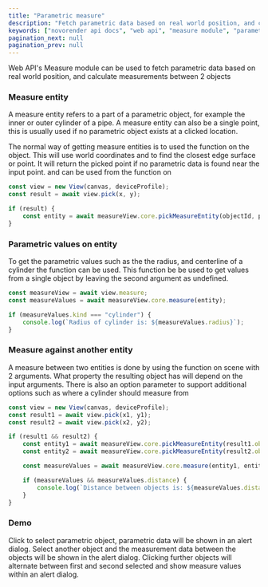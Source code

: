 ```yaml
---
title: "Parametric measure"
description: "Fetch parametric data based on real world position, and calculate measurements between 2 objects using Web API's Measure module."
keywords: ["novorender api docs", "web api", "measure module", "parametric measure"]
pagination_next: null
pagination_prev: null
---
```


 

Web API's Measure module can be used to fetch parametric data based on real world position, and calculate measurements between 2 objects

### Measure entity

A measure entity refers to a part of a parametric object, for example the inner or outer cylinder of a pipe.
A measure entity can also be a single point, this is usually used if no parametric object exists at a clicked location.

The normal way of getting measure entities is to used the <CodeLink type="class" name="CoreModule.pickMeasureEntity"/> function on the <CodeLink type="class" name="View.measure"/>object. This will use world coordinates and <CodeLink type="interface" name="PickSample.objectid"/> to find the closest edge surface or point. It will return the picked point if no parametric data is found near the input point. <CodeLink type="interface" name="PickSample.objectid"/> and <CodeLink type="interface" name="PickSample.position"/> can be used from the <CodeLink type="class" name="View.pick"/> function on <CodeLink type="class" name="View"/>

```typescript
const view = new View(canvas, deviceProfile);
const result = await view.pick(x, y);

if (result) {
    const entity = await measureView.core.pickMeasureEntity(objectId, position);
}
```

### Parametric values on entity

To get the parametric values such as the the radius, and centerline of a cylinder the <CodeLink type="class" name="CoreModule.measure"/>
function can be used. This function be be used to get values from a single object by leaving the second argument as undefined.

```typescript
const measureView = await view.measure;
const measureValues = await measureView.core.measure(entity);

if (measureValues.kind === "cylinder") {
    console.log(`Radius of cylinder is: ${measureValues.radius}`);
}
```

### Measure against another entity

A measure between two entities is done by using the <CodeLink type="class" name="CoreModule.measure"/> function on scene with 2 arguments.
What property the resulting object has will depend on the input arguments. There is also an option parameter
to support additional options such as where a cylinder should measure from

```typescript
const view = new View(canvas, deviceProfile);
const result1 = await view.pick(x1, y1);
const result2 = await view.pick(x2, y2);

if (result1 && result2) {
    const entity1 = await measureView.core.pickMeasureEntity(result1.objectId, result1.position);
    const entity2 = await measureView.core.pickMeasureEntity(result2.objectId, result2.position);

    const measureValues = await measureView.core.measure(entity1, entity1);

    if (measureValues && measureValues.distance) {
        console.log(`Distance between objects is: ${measureValues.distance}`);
    }
}
```

### Demo

Click to select parametric object, parametric data will be shown in an alert dialog. Select another object and the measurement data between the objects will be shown in the alert dialog.
Clicking further objects will alternate between first and second selected and show measure values within an alert dialog.

<PlaygroundComponent demoKey="measure.parametric_measure"></PlaygroundComponent>

